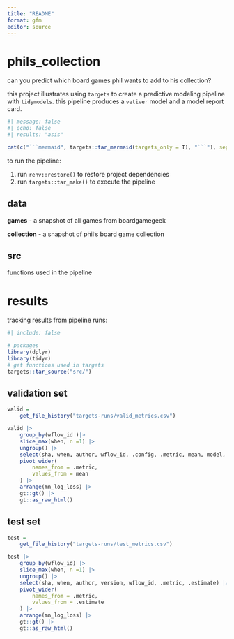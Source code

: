 ```yaml
---
title: "README"
format: gfm
editor: source
---
```


# phils_collection

can you predict which board games phil wants to add to his collection?

this project illustrates using `targets` to create a predictive modeling pipeline with `tidymodels`. this pipeline produces a `vetiver` model and a model report card.

```r
#| message: false
#| echo: false
#| results: "asis"

cat(c("```mermaid", targets::tar_mermaid(targets_only = T), "```"), sep = "\n")

```

to run the pipeline:

1. run `renv::restore()` to restore project dependencies
2. run `targets::tar_make()` to execute the pipeline

## data

**games** - a snapshot of all games from boardgamegeek

**collection** - a snapshot of phil's board game collection

## src

functions used in the pipeline

# results

tracking results from pipeline runs:

```r
#| include: false

# packages
library(dplyr)
library(tidyr)
# get functions used in targets
targets::tar_source("src/")

```


## validation set

```r

valid = 
    get_file_history("targets-runs/valid_metrics.csv")

valid |>
    group_by(wflow_id )|>
    slice_max(when, n =1) |>
    ungroup() |>
    select(sha, when, author, wflow_id, .config, .metric, mean, model, rank) |>
    pivot_wider(
        names_from = .metric,
        values_from = mean
    ) |>
    arrange(mn_log_loss) |>
    gt::gt() |>
    gt::as_raw_html()

```

## test set

```r

test = 
    get_file_history("targets-runs/test_metrics.csv")

test |>
    group_by(wflow_id) |>
    slice_max(when, n =1) |>
    ungroup() |>
    select(sha, when, author, version, wflow_id, .metric, .estimate) |>
    pivot_wider(
        names_from = .metric,
        values_from = .estimate
    ) |>
    arrange(mn_log_loss) |>
    gt::gt() |>
    gt::as_raw_html()

```

